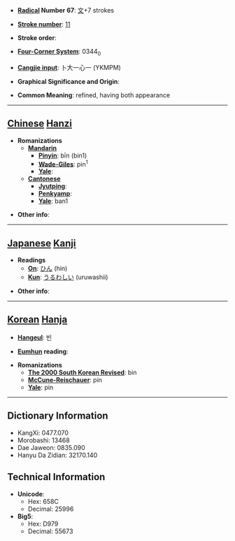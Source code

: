 * '''[[Wiktionary:Chinese radical index| Radical]] Number 67''': [[Wiktionary:Chinese radical index 文|文]]+7 strokes

* '''[[Wiktionary:Chinese total strokes index|Stroke number]]''': [[Wiktionary:Chinese total strokes index 11|11]]

* '''Stroke order''': 

* '''[[Wiktionary:Chinese four corner index|Four-Corner System]]''': 0344<sub>0</sub>

* '''[[Wiktionary:Chinese Cangjie index|Cangjie input]]''': 卜大一心一 (YKMPM)

* '''Graphical Significance and Origin''': 

* '''Common Meaning''': refined, having both appearance

----

== [[Chinese]] [[Hanzi]] ==

* '''Romanizations'''
** '''[[Mandarin]]'''
*** '''[[Pinyin]]''': bīn (bin1)
*** '''[[Wade-Giles]]''': pin<sup>1</sup>
*** '''[[Yale]]''': 
** '''[[Cantonese]]'''
*** '''[[Jyutping]]''':
*** '''[[Penkyamp]]''': 
*** '''[[Yale]]''': ban1

* '''Other info''': 

----

== [[Japanese]] [[Kanji]] ==

* '''Readings'''
** '''[[On]]''': [[ひん]] (hin)
** '''[[Kun]]''': [[うるわしい]] (uruwashii)

* '''Other info''':  

----

== [[Korean]] [[Hanja]] ==

* '''[[Hangeul]]''': 빈

* '''[[Eumhun]] reading''': 

* '''Romanizations'''
** '''[[The 2000 South Korean Revised Romanization|The 2000 South Korean Revised]]''': bin
** '''[[McCune-Reischauer]]''': pin
** '''[[Yale]]''': pin

----

== Dictionary Information ==

* KangXi: 0477.070
* Morobashi: 13468
* Dae Jaweon: 0835.090
* Hanyu Da Zidian: 32170.140

== Technical Information ==

* '''Unicode''':
** Hex: 658C
** Decimal: 25996
* '''Big5''':
** Hex: D979
** Decimal: 55673